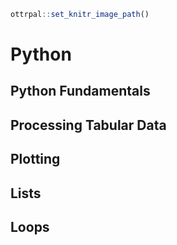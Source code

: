 ```r
ottrpal::set_knitr_image_path()
```

# Python 

## Python Fundamentals

## Processing Tabular Data

## Plotting

## Lists

## Loops